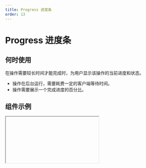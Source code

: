 ```yaml
---
title: Progress 进度条
order: 13
---
```


# Progress 进度条

## 何时使用

在操作需要较长时间才能完成时，为用户显示该操作的当前进度和状态。

- 操作在后台运行，需要耗费一定的客户端等待时间。
- 操作需要展示一个完成进度的百分比。

## 组件示例


<Iframe url="https://www.aliwork.com/developer/progress-v2?isRenderNav=false" />

## 组件属性


<AttrTable
  dataSource={[
    {
      code: 'size',
      type: `'small' | 'medium' | 'large'`,
      default: `'medium'`,
      desc: '尺寸',
    },
    {
      code: 'shape',
      type: `'circle' | 'line'`,
      default: `'line'`,
      desc: '进度条形态',
    },
    {
      code: 'percent',
      type: 'number',
      default: '0',
      desc: '设置百分比',
    },
    {
      code: 'state',
      type: `'normal' | 'success' | 'error'`,
      default: `'normal'`,
      desc: '当前状态',
    },
    {
      code: 'hasBorder',
      type: 'boolean',
      default: 'false',
      desc: '是否显示边框',
    },
    {
      code: 'progressive',
      type: 'boolean',
      default: 'false',
      desc: '设置色彩阶段变化模式',
    },
  ]}
/>